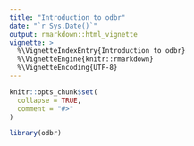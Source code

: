 ```yaml
---
title: "Introduction to odbr"
date: "`r Sys.Date()`"
output: rmarkdown::html_vignette
vignette: >
  %\VignetteIndexEntry{Introduction to odbr}
  %\VignetteEngine{knitr::rmarkdown}
  %\VignetteEncoding{UTF-8}
---
```


```r
knitr::opts_chunk$set(
  collapse = TRUE,
  comment = "#>"
)
```

```r
library(odbr)
```
